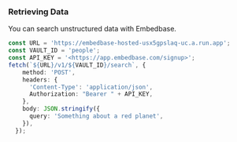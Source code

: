 ### Retrieving Data

You can search unstructured data with Embedbase.

```ts
const URL = 'https://embedbase-hosted-usx5gpslaq-uc.a.run.app';
const VAULT_ID = 'people';
const API_KEY = '<https://app.embedbase.com/signup>';
fetch(`${URL}/v1/${VAULT_ID}/search`, {
    method: 'POST',
    headers: {
      'Content-Type': 'application/json',
      Authorization: "Bearer " + API_KEY,
    },
    body: JSON.stringify({
      query: 'Something about a red planet',
    }),
  });
```
